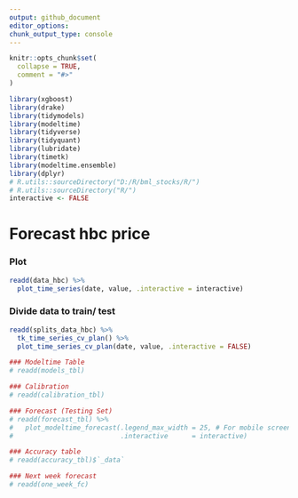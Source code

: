 ```yaml
---
output: github_document
editor_options: 
chunk_output_type: console
---
```

  
  
```r
knitr::opts_chunk$set(
  collapse = TRUE,
  comment = "#>"
)
```

```r
library(xgboost)
library(drake)
library(tidymodels)
library(modeltime)
library(tidyverse)
library(tidyquant)
library(lubridate)
library(timetk)
library(modeltime.ensemble)
library(dplyr)
# R.utils::sourceDirectory("D:/R/bml_stocks/R/")
# R.utils::sourceDirectory("R/")
interactive <- FALSE
```

# Forecast hbc price

### Plot
```r
readd(data_hbc) %>%
  plot_time_series(date, value, .interactive = interactive)
```

### Divide data to train/ test

```r
readd(splits_data_hbc) %>%
  tk_time_series_cv_plan() %>%
  plot_time_series_cv_plan(date, value, .interactive = FALSE)
```



```r
### Modeltime Table
# readd(models_tbl)
```




```r
### Calibration
# readd(calibration_tbl)
```



```r
### Forecast (Testing Set)
# readd(forecast_tbl) %>% 
#   plot_modeltime_forecast(.legend_max_width = 25, # For mobile screens
#                           .interactive      = interactive)
```




```r
### Accuracy table
# readd(accuracy_tbl)$`_data`
```

```r
### Next week forecast
# readd(one_week_fc)
```

